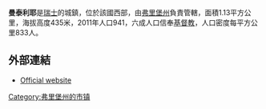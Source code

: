 '''曼泰利耶'''是[[瑞士|瑞士]]的城鎮，位於該國西部，由[[弗里堡州|弗里堡州]]負責管轄，面積1.13平方公里，海拔高度435米，2011年人口941，六成人口信奉[[基督教|基督教]]，人口密度每平方公里833人。

==外部連結==
* [https://web.archive.org/web/20061024171607/http://www.muntelier.ch/ Official website] {{de icon}}

{{Switzerland-geo-stub}}
[[Category:弗里堡州的市镇|Category:弗里堡州的市镇]]